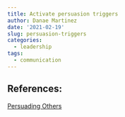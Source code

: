 ```yaml
---
title: Activate persuasion triggers
author: Danae Martinez
date: '2021-02-19'
slug: persuasion-triggers
categories:
  - leadership
tags:
  - communication
---
```



## References: 

[Persuading Others](https://edls.myhbp.org/hmm12/content/persuading_others/landingpage.html)
